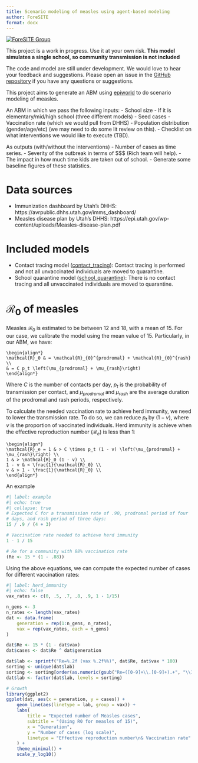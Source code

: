 ```yaml
---
title: Scenario modeling of measles using agent-based modeling
author: ForeSITE
format: docx
---
```


[![ForeSITE Group](https://github.com/EpiForeSITE/software/blob/e82ed88f75e0fe5c0a1a3b38c2b94509f122019c/docs/assets/foresite-software-badge.svg)](https://github.com/EpiForeSITE)

::: {.callout-caution}
This project is a work in progress. Use it at your own risk. **This model simulates a single school, so community transmission is not included**
:::

::: {.callout-caution}
The code and model are still under development. We would love to hear your feedback and suggestions. Please open an issue in the [GitHub repository](https://github.com/EpiForeSITE/epiworld-measles) if you have any questions or suggestions.
:::

This project aims to generate an ABM using [epiworld](https://github.com/UofUEpiBio/epiworld) to do scenario modeling of measles.

An ABM in which we pass the following inputs: 
- School size 
- If it is elementary/mid/high school (three different models) 
- Seed cases 
- Vaccination rate (which we would pull from DHHS) 
- Population distribution (gender/age/etc) (we may need to do some lit review on this). 
- Checklist on what interventions we would like to execute (TBD). 

As outputs (with/without the interventions) 
- Number of cases as time series. 
- Severity of the outbreak in terms of $$$ (Rich team will help). 
- The impact in how much time kids are taken out of school. 
- Generate some baseline figures of these statistics. 

# Data sources

- Immunization dashboard by Utah's DHHS: https://avrpublic.dhhs.utah.gov/imms_dashboard/
- Measles disease plan by Utah's DHHS: https://epi.utah.gov/wp-content/uploads/Measles-disease-plan.pdf

# Included models

- Contact tracing model ([contact_tracing](contact_tracing)): Contact tracing is performed and not all unvaccinated individuals are moved to quarantine.
- School quarantine model ([school_quarantine](school_quarantine)): There is no contact tracing and all unvaccinated individuals are moved to quarantine.

# $\mathcal{R_0}$ of measles

Measles $\mathcal{R}_0$ is estimated to be between 12 and 18, with a mean of 15. For our case, we calibrate the model using the mean value of 15. Particularly, in our ABM, we have:

```math
\begin{align*}
\mathcal{R}_0 & = \mathcal{R}_{0}^{prodromal} + \mathcal{R}_{0}^{rash} \\
& = C p_t \left(\mu_{prodromal} + \mu_{rash}\right) 
\end{align*}
```

Where $C$ is the number of contacts per day, $p_t$ is the probability of transmission per contact, and $\mu_{prodromal}$ and $\mu_{rash}$ are the average duration of the prodromal and rash periods, respectively.

To calculate the needed vaccination rate to achieve herd immunity, we need to lower the transmission rate. To do so, we can reduce $p_t$ by $(1 - v)$, where $v$  is the proportion of vaccinated individuals. Herd immunity is achieve when the effective reproduction number ($\mathcal{R}_e$) is less than 1:

```math
\begin{align*}
\mathcal{R}_e = 1 & > C \times p_t (1 - v) \left(\mu_{prodromal} + \mu_{rash}\right) \\
1 & > \mathcal{R}_0 (1 - v) \\
1 - v & < \frac{1}{\mathcal{R}_0} \\
v & > 1 - \frac{1}{\mathcal{R}_0} \\
\end{align*}
```

An example


```r
#| label: example
#| echo: true
#| collapse: true
# Expected C for a transmission rate of .90, prodromal period of four
# days, and rash period of three days:
15 / .9 / (4 + 3)

# Vaccination rate needed to achieve herd immunity
1 - 1 / 15

# Re for a community with 88% vaccination rate
(Re <- 15 * (1 - .88))
```

Using the above equations, we can compute the expected number of cases for different vaccination rates:


```r
#| label: herd_immunity
#| echo: false
vax_rates <- c(0, .5, .7, .8, .9, 1 - 1/15)

n_gens <- 3
n_rates <- length(vax_rates)
dat <- data.frame(
    generation = rep(1:n_gens, n_rates),
    vax = rep(vax_rates, each = n_gens)
)

dat$Re <- 15 * (1 - dat$vax)
dat$cases <- dat$Re ^ dat$generation

dat$lab <- sprintf("Re=%.2f (vax %.2f%%)", dat$Re, dat$vax * 100)
sorting <- unique(dat$lab)
sorting <- sorting[order(as.numeric(gsub("Re=([0-9]+\\.[0-9]+).+", "\\1", sorting)))]
dat$lab <- factor(dat$lab, levels = sorting)

# Growth
library(ggplot2)
ggplot(dat, aes(x = generation, y = cases)) +
    geom_line(aes(linetype = lab, group = vax)) +
    labs(
        title = "Expected number of Measles cases",
        subtitle = "(Using R0 for measles of 15)",
        x = "Generation",
        y = "Number of cases (log scale)",
        linetype = "Effective reproduction number\n& Vaccination rate"
    ) +
    theme_minimal() +
    scale_y_log10()
```